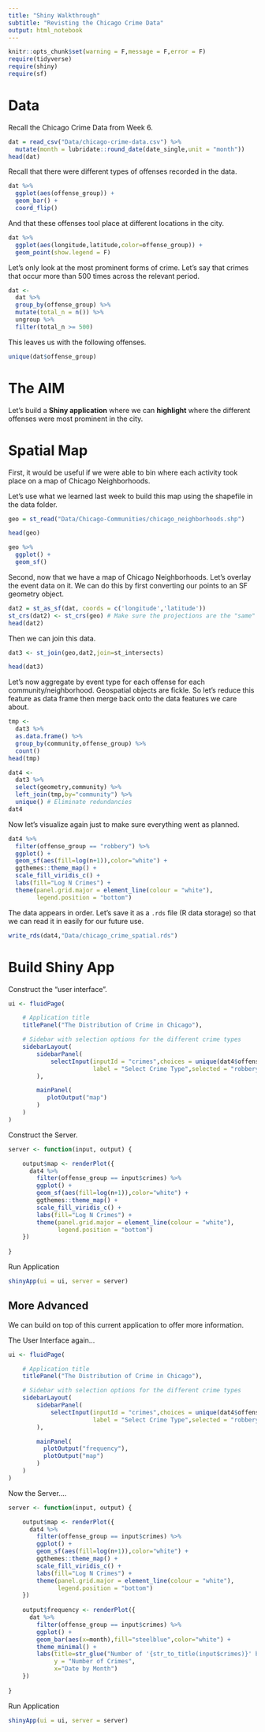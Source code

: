 ```yaml
---
title: "Shiny Walkthrough"
subtitle: "Revisting the Chicago Crime Data"
output: html_notebook
---
```


```r
knitr::opts_chunk$set(warning = F,message = F,error = F)
require(tidyverse)
require(shiny)
require(sf)
```


# Data 

Recall the Chicago Crime Data from Week 6.

```r
dat = read_csv("Data/chicago-crime-data.csv") %>% 
  mutate(month = lubridate::round_date(date_single,unit = "month"))
head(dat)
```

Recall that there were different types of offenses recorded in the data. 
```r
dat %>% 
  ggplot(aes(offense_group)) +
  geom_bar() +
  coord_flip()
```

And that these offenses tool place at different locations in the city. 

```r
dat %>% 
  ggplot(aes(longitude,latitude,color=offense_group)) +
  geom_point(show.legend = F) 
```

Let's only look at the most prominent forms of crime. Let's say that crimes that occur more than 500 times across the relevant period.

```r
dat <- 
  dat %>% 
  group_by(offense_group) %>% 
  mutate(total_n = n()) %>% 
  ungroup %>% 
  filter(total_n >= 500) 
```

This leaves us with the following offenses.

```r
unique(dat$offense_group)
```


# The AIM

Let's build a **Shiny application** where we can **highlight** where the different offenses were most prominent in the city.

# Spatial Map

First, it would be useful if we were able to bin where each activity took place on a map of Chicago Neighborhoods.


Let's use what we learned last week to build this map using the shapefile in the data folder. 

```r
geo = st_read("Data/Chicago-Communities/chicago_neighborhoods.shp")
```

```r
head(geo)
```

```r
geo %>% 
  ggplot() +
  geom_sf()
```

Second, now that we have a map of Chicago Neighborhoods. Let's overlay the event data on it. We can do this by first converting our points to an SF geometry object. 
```r
dat2 = st_as_sf(dat, coords = c('longitude','latitude'))
st_crs(dat2) <- st_crs(geo) # Make sure the projections are the "same"
head(dat2)
```


Then we can join this data. 

```r
dat3 <- st_join(geo,dat2,join=st_intersects)
```


```r
head(dat3)
```

Let's now aggregate by event type for each offense for each community/neighborhood. Geospatial objects are fickle. So let's reduce this feature as data frame then merge back onto the data features we care about. 

```r
tmp <- 
  dat3 %>% 
  as.data.frame() %>% 
  group_by(community,offense_group) %>% 
  count()
head(tmp)
```

```r
dat4 <- 
  dat3 %>% 
  select(geometry,community) %>% 
  left_join(tmp,by="community") %>% 
  unique() # Eliminate redundancies
dat4 
```


Now let's visualize again just to make sure everything went as planned. 

```r
dat4 %>% 
  filter(offense_group == "robbery") %>% 
  ggplot() +
  geom_sf(aes(fill=log(n+1)),color="white") +
  ggthemes::theme_map() +
  scale_fill_viridis_c() + 
  labs(fill="Log N Crimes") +
  theme(panel.grid.major = element_line(colour = "white"),
        legend.position = "bottom")
```


The data appears in order. Let's save it as a `.rds` file (R data storage) so that we can read it in easily for our future use.

```r
write_rds(dat4,"Data/chicago_crime_spatial.rds")
```


# Build Shiny App

Construct the "user interface".
```r
ui <- fluidPage(

    # Application title
    titlePanel("The Distribution of Crime in Chicago"),

    # Sidebar with selection options for the different crime types
    sidebarLayout(
        sidebarPanel(
            selectInput(inputId = "crimes",choices = unique(dat4$offense_group),
                        label = "Select Crime Type",selected = "robbery")
        ),

        mainPanel(
           plotOutput("map")
        )
    )
)
```


Construct the Server.
```r
server <- function(input, output) {

    output$map <- renderPlot({
      dat4 %>% 
        filter(offense_group == input$crimes) %>% 
        ggplot() +
        geom_sf(aes(fill=log(n+1)),color="white") +
        ggthemes::theme_map() +
        scale_fill_viridis_c() +
        labs(fill="Log N Crimes") +
        theme(panel.grid.major = element_line(colour = "white"),
              legend.position = "bottom")
    })
    
}
```

Run Application
```r
shinyApp(ui = ui, server = server)
```


## More Advanced

We can build on top of this current application to offer more information. 

The User Interface again...
```r
ui <- fluidPage(

    # Application title
    titlePanel("The Distribution of Crime in Chicago"),

    # Sidebar with selection options for the different crime types
    sidebarLayout(
        sidebarPanel(
            selectInput(inputId = "crimes",choices = unique(dat4$offense_group),
                        label = "Select Crime Type",selected = "robbery")
        ),

        mainPanel(
          plotOutput("frequency"),
          plotOutput("map")
        )
    )
)
```

Now the Server....
```r
server <- function(input, output) {

    output$map <- renderPlot({
      dat4 %>% 
        filter(offense_group == input$crimes) %>% 
        ggplot() +
        geom_sf(aes(fill=log(n+1)),color="white") +
        ggthemes::theme_map() +
        scale_fill_viridis_c() +
        labs(fill="Log N Crimes") +
        theme(panel.grid.major = element_line(colour = "white"),
              legend.position = "bottom")
    })
    
    output$frequency <- renderPlot({
      dat %>% 
        filter(offense_group == input$crimes) %>% 
        ggplot() +
        geom_bar(aes(x=month),fill="steelblue",color="white") +
        theme_minimal() +
        labs(title=str_glue("Number of '{str_to_title(input$crimes)}' by Month"),
             y = "Number of Crimes",
             x="Date by Month")
    })
    
}
```


Run Application
```r
shinyApp(ui = ui, server = server)
```
